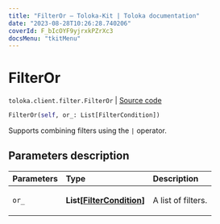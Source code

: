 ```yaml
---
title: "FilterOr — Toloka-Kit | Toloka documentation"
date: "2023-08-28T10:26:28.740206"
coverId: F_bIcOYF9yjrxkPZrXc3
docsMenu: "tkitMenu"
---
```


# FilterOr

`toloka.client.filter.FilterOr` | [Source code](https://github.com/Toloka/toloka-kit/blob/v1.2.1/src/client/filter.py#L92)

```python
FilterOr(self, or_: List[FilterCondition])
```

Supports combining filters using the `|` operator.

## Parameters description

| Parameters | Type | Description |
| :----------| :----| :-----------|
`or_`|**List\[[FilterCondition](/docs/toloka-kit/reference/toloka.client.filter.FilterCondition)\]**|<p>A list of filters.</p>